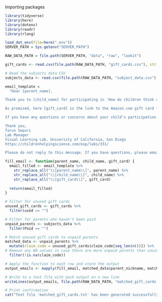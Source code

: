 Importing packages 

```r
library(tidyverse)
library(here)
library(dotenv)
library(readr)
library(rlang)

load_dot_env(file=here(".env"))
SERVER_PATH = Sys.getenv("SERVER_PATH")
```

```r
RAW_DATA_PATH = file.path(SERVER_PATH, "data", "raw", "lookit")

gift_cards <- read.csv(file.path(RAW_DATA_PATH, "gift_cards.csv"), stringsAsFactors = FALSE)

# Read the subjects data CSV
subjects_data <- read.csv(file.path(RAW_DATA_PATH, "subject_data.csv"), stringsAsFactors = FALSE)
```

```r
email_template = 
  "Dear [parent_name],

Thank you to [child_name] for participating in 'How do children think about categories?' on Children Helping Science, run by Bria Long in the Visual Learning Lab at the University of California, San Diego!

As promised, here [gift_card] is the link to the Amazon.com gift card for participating.

If you have any questions or concerns about your child's participation in this study, please email us at vislearnlab@ucsd.edu

Thank you,
Tarun Sepuri
Lab Manager
Visual Learning Lab, University of California, San Diego
https://childrenhelpingscience.com/exp/labs/331/

Please do not reply to this message. If you have questions, please email us at vislearnlab@ucsd.edu" 
```

```r
fill_email <- function(parent_name, child_name, gift_card) {
  email_filled <- email_template %>%
    str_replace_all("\\[parent_name\\]", parent_name) %>%
    str_replace_all("\\[child_name\\]", child_name) %>%
    str_replace_all("\\[gift_card\\]", gift_card)
  
  return(email_filled)
}
```

```r
# Filter for unused gift cards
unused_gift_cards <- gift_cards %>%
  filter(used == "")

# Filter for parents who haven't been paid
unpaid_parents <- subjects_data %>%
  filter(Paid == "")

# Match unused gift cards to unpaid parents
matched_data <- unpaid_parents %>%
  mutate(claim_code = unused_gift_cards$claim_code[seq_len(n())]) %>%
# Remove any NA values in case there are more unpaid parents than unused gift cards 
  filter(!is.na(claim_code))

# Apply the function to each row and store the output
output_emails <- mapply(fill_email, matched_data$parent_nickname, matched_data$name, matched_data$claim_code)

# Write to a text file with each output on a new line
writeLines(output_emails, file.path(RAW_DATA_PATH, "matched_gift_cards.txt"), sep = "\n\n")

# Print confirmation
cat("Text file 'matched_gift_cards.txt' has been generated successfully!\n")
```